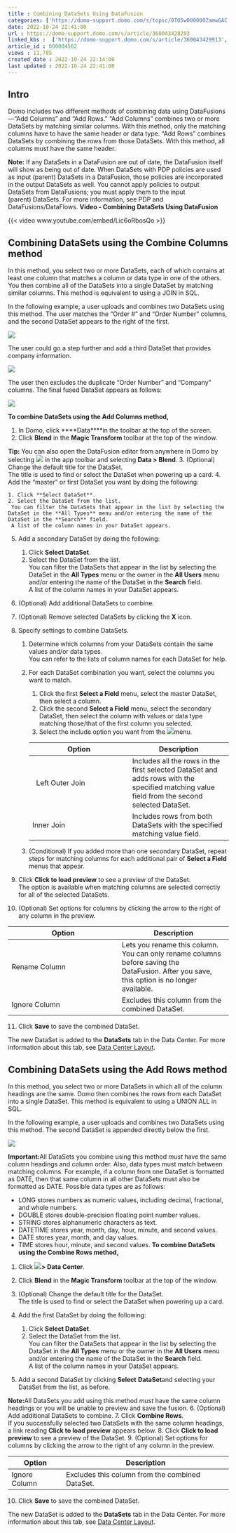 ```yaml
---
title : Combining DataSets Using DataFusion
categories: ['https://domo-support.domo.com/s/topic/0TO5w000000ZamwGAC']
date: 2022-10-24 22:41:00
url : https://domo-support.domo.com/s/article/360043428293
linked_kbs :  ['https://domo-support.domo.com/s/article/360043429913', 'https://domo-support.domo.com/s/article/360043429953', 'https://domo-support.domo.com/s/article/360043429933', 'https://domo-support.domo.com/s/article/360043429693', 'https://domo-support.domo.com/s/article/360042925494', 'https://domo-support.domo.com/s/article/360043428293', 'https://domo-support.domo.com/s/article/360047553253', 'https://domo-support.domo.com/s/topic/0TO5w000000ZamwGAC', 'https://domo-support.domo.com/s/knowledge-base']
article_id : 000004562
views : 11,785
created_date : 2022-10-24 22:14:00
last updated : 2022-10-24 22:41:00
---
```




Intro
-----


Domo includes two different methods of combining data using DataFusions—"Add Columns" and "Add Rows." "Add Columns" combines two or more DataSets by matching similar columns. With this method, only the matching columns have to have the same header or data type. "Add Rows" combines DataSets by combining the rows from those DataSets. With this method, all columns must have the same header.


**Note:** If any DataSets in a DataFusion are out of date, the DataFusion itself will show as being out of date. When DataSets with PDP policies are used as input (parent) DataSets in a DataFusion, those policies are incorporated in the output DataSets as well. You cannot apply policies to output DataSets from DataFusions; you must apply them to the input (parent) DataSets. For more information, see PDP and DataFusions/DataFlows.
**Video - Combining DataSets Using DataFusion**


{{< video www.youtube.com/embed/Lic6oRbosQo >}}
 


Combining DataSets using the Combine Columns method
---------------------------------------------------


In this method, you select two or more DataSets, each of which contains at least one column that matches a column or data type in one of the others. You then combine all of the DataSets into a single DataSet by matching similar columns. This method is equivalent to using a JOIN in SQL.


In the following example, a user uploads and combines two DataSets using this method. The user matches the "Order #" and "Order Number" columns, and the second DataSet appears to the right of the first.


![](0.png)


The user could go a step further and add a third DataSet that provides company information.


![](1.png)


The user then excludes the duplicate "Order Number" and "Company" columns. The final fused DataSet appears as follows:


![](2.png)


**To combine DataSets using the Add Columns method,**


1. In Domo, click ****Data****in the toolbar at the top of the screen.
2. Click **Blend** in the **Magic Transform** toolbar at the top of the window.


**Tip:** You can also open the DataFusion editor from anywhere in Domo by selecting ![](3.png) in the app toolbar and selecting **Data > Blend**.
3. (Optional) Change the default title for the DataSet.  
 The title is used to find or select the DataSet when powering up a card.
4. Add the "master" or first DataSet you want by doing the following:


	1. Click **Select DataSet**.
	2. Select the DataSet from the list.  
	 You can filter the DataSets that appear in the list by selecting the DataSet in the **All Types** menu and/or entering the name of the DataSet in the **Search** field.  
	 A list of the column names in your DataSet appears.
5. Add a secondary DataSet by doing the following:


	1. Click **Select DataSet**.
	2. Select the DataSet from the list.  
	 You can filter the DataSets that appear in the list by selecting the DataSet in the **All Types** menu or the owner in the **All Users** menu and/or entering the name of the DataSet in the **Search** field.  
	 A list of the column names in your DataSet appears.
6. (Optional) Add additional DataSets to combine.
7. (Optional) Remove selected DataSets by clicking the **X** icon.
8. Specify settings to combine DataSets.


	1. Determine which columns from your DataSets contain the same values and/or data types.  
	 You can refer to the lists of column names for each DataSet for help.
	2. For each DataSet combination you want, select the columns you want to match.
	
	
		1. Click the first **Select a Field** menu, select the master DataSet, then select a column.
		2. Click the second **Select a Field** menu, select the secondary DataSet, then select the column with values or data type matching those/that of the first column you selected.
		3. Select the include option you want from the ![](4.png)menu.
		
		
		
		| Option | Description |
		| --- | --- |
		|   Left Outer Join | Includes all the rows in the first selected DataSet and adds rows with the specified matching value field from the second selected DataSet. |
		|  Inner Join | Includes rows from both DataSets with the specified matching value field. |
	3. (Conditional) If you added more than one secondary DataSet, repeat steps for matching columns for each additional pair of **Select a Field** menus that appear.
9. Click **Click to load preview** to see a preview of the DataSet.  
 The option is available when matching columns are selected correctly for all of the selected DataSets.
10. (Optional) Set options for columns by clicking the arrow to the right of any column in the preview.



| Option | Description |
| --- | --- |
| Rename Column | Lets you rename this column. You can only rename columns before saving the DataFusion. After you save, this option is no longer available. |
| Ignore Column | Excludes this column from the combined DataSet. |
11. Click **Save** to save the combined DataSet.


The new DataSet is added to the **DataSets** tab in the Data Center. For more information about this tab, see [Data Center Layout](https://domo-support.domo.com/s/article/360047553253?language=en_US).


Combining DataSets using the Add Rows method
--------------------------------------------


In this method, you select two or more DataSets in which all of the column headings are the same. Domo then combines the rows from each DataSet into a single DataSet. This method is equivalent to using a UNION ALL in SQL.


In the following example, a user uploads and combines two DataSets using this method. The second DataSet is appended directly below the first.


![](7.png)


**Important:**All DataSets you combine using this method *must* have the same column headings and column order. Also, data types must match between matching columns. For example, if a column from one DataSet is formatted as DATE, then that same column in all other DataSets must also be formatted as DATE. Possible data types are as follows: 



* LONG stores numbers as numeric values, including decimal, fractional, and whole numbers.
* DOUBLE stores double-precision floating point number values.
* STRING stores alphanumeric characters as text.
* DATETIME stores year, month, day, hour, minute, and second values.
* DATE stores year, month, and day values.
* TIME stores hour, minute, and second values.
**To combine DataSets using the Combine Rows method,**


1. Click ![](8.png)**> Data Center**.
2. Click **Blend** in the **Magic Transform** toolbar at the top of the window.
3. (Optional) Change the default title for the DataSet.  
 The title is used to find or select the DataSet when powering up a card.
4. Add the first DataSet by doing the following:


	1. Click **Select DataSet**.
	2. Select the DataSet from the list.  
	 You can filter the DataSets that appear in the list by selecting the DataSet in the **All Types** menu or the owner in the **All Users** menu and/or entering the name of the DataSet in the **Search** field.  
	 A list of the column names in your DataSet appears.
5. Add a second DataSet by clicking **Select** **DataSet**and selecting your DataSet from the list, as before.


**Note:**All DataSets you add using this method *must* have the same column headings or you will be unable to preview and save the fusion.
6. (Optional) Add additional DataSets to combine.
7. Click **Combine Rows**.  
 If you successfully selected two DataSets with the same column headings, a link reading **Click to load preview** appears below.
8. Click **Click to load preview** to see a preview of the DataSet.
9. (Optional) Set options for columns by clicking the arrow to the right of any column in the preview.



| Option | Description |
| --- | --- |
| Ignore Column | Excludes this column from the combined DataSet. |
10. Click **Save** to save the combined DataSet.


The new DataSet is added to the **DataSets** tab in the Data Center. For more information about this tab, see [Data Center Layout](https://domo-support.domo.com/s/article/360047553253?language=en_US).